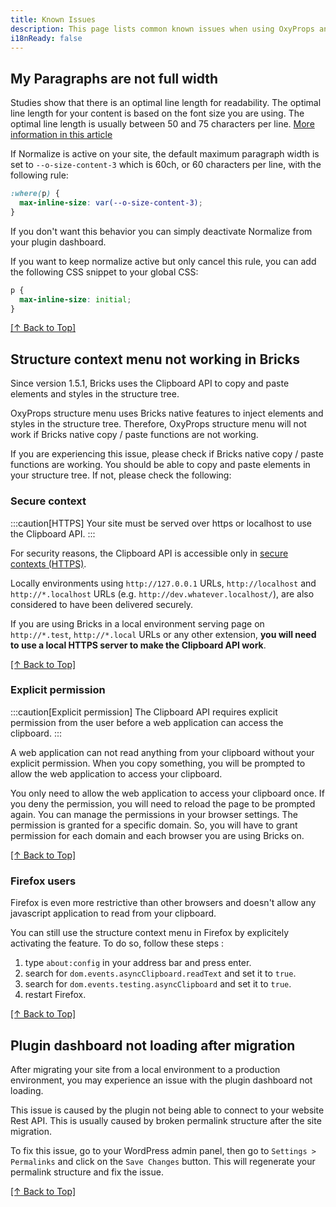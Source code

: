```yaml
---
title: Known Issues
description: This page lists common known issues when using OxyProps and the way to solve them.
i18nReady: false
---
```

## My Paragraphs are not full width

Studies show that there is an optimal line length for readability. The optimal line length for your content is based on the font size you are using. The optimal line length is usually between 50 and 75 characters per line. [More information in this article](https://baymard.com/blog/line-length-readability)

If Normalize is active on your site, the default maximum paragraph width is set to `--o-size-content-3` which is 60ch, or 60 characters per line, with the following rule:

```css
:where(p) {
  max-inline-size: var(--o-size-content-3);
}
```

If you don't want this behavior you can simply deactivate Normalize from your plugin dashboard.

If you want to keep normalize active but only cancel this rule, you can add the following CSS snippet to your global CSS:

```css
p {
  max-inline-size: initial;
}
```

[[↑ Back to Top]](#top)

## Structure context menu not working in Bricks

Since version 1.5.1, Bricks uses the Clipboard API to copy and paste elements and styles in the structure tree.

OxyProps structure menu uses Bricks native features to inject elements and styles in the structure tree. Therefore, OxyProps structure menu will not work if Bricks native copy / paste functions are not working.

If you are experiencing this issue, please check if Bricks native copy / paste functions are working. You should be able to copy and paste elements in your structure tree. If not, please check the following:

### Secure context
:::caution[HTTPS]
Your site must be served over https or localhost to use the Clipboard API.
:::

For security reasons, the Clipboard API is accessible only in [secure contexts (HTTPS)](https://developer.mozilla.org/en-US/docs/Web/Security/Secure_Contexts).

Locally environments using `http://127.0.0.1` URLs, `http://localhost` and `http://*.localhost` URLs (e.g. `http://dev.whatever.localhost/`), are also considered to have been delivered securely.

If you are using Bricks in a local environment serving page on `http://*.test`, `http://*.local` URLs or any other extension, **you will need to use a local HTTPS server to make the Clipboard API work**.

[[↑ Back to Top]](#top)

### Explicit permission
:::caution[Explicit permission]
The Clipboard API requires explicit permission from the user before a web application can access the clipboard.
:::

A web application can not read anything from your clipboard without your explicit permission. When you copy something, you will be prompted to allow the web application to access your clipboard.

You only need to allow the web application to access your clipboard once. If you deny the permission, you will need to reload the page to be prompted again. You can manage the permissions in your browser settings. The permission is granted for a specific domain. So, you will have to grant permission for each domain and each browser you are using Bricks on.

[[↑ Back to Top]](#top)

### Firefox users

Firefox is even more restrictive than other browsers and doesn't allow any javascript application to read from your clipboard.

You can still use the structure context menu in Firefox by explicitely activating the feature. To do so, follow these steps :
1. type `about:config` in your address bar and press enter.
2. search for `dom.events.asyncClipboard.readText` and set it to `true`.
3. search for `dom.events.testing.asyncClipboard` and set it to `true`.
4. restart Firefox.

[[↑ Back to Top]](#top)

## Plugin dashboard not loading after migration

After migrating your site from a local environment to a production environment, you may experience an issue with the plugin dashboard not loading.

This issue is caused by the plugin not being able to connect to your website Rest API. This is usually caused by broken permalink structure after the site migration.

To fix this issue, go to your WordPress admin panel, then go to `Settings > Permalinks` and click on the `Save Changes` button. This will regenerate your permalink structure and fix the issue.

[[↑ Back to Top]](#top)